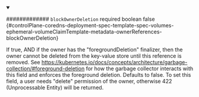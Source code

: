 
<details className="config-field" data-expandable="false" open>
<summary>

############# `blockOwnerDeletion` <span className="config-field-required" data-required="false">required</span> <span className="config-field-type">boolean</span> <span className="config-field-default">false</span> <span className="config-field-enum"></span> {#controlPlane-coredns-deployment-spec-template-spec-volumes-ephemeral-volumeClaimTemplate-metadata-ownerReferences-blockOwnerDeletion}

If true, AND if the owner has the "foregroundDeletion" finalizer, then
the owner cannot be deleted from the key-value store until this
reference is removed.
See https://kubernetes.io/docs/concepts/architecture/garbage-collection/#foreground-deletion
for how the garbage collector interacts with this field and enforces the foreground deletion.
Defaults to false.
To set this field, a user needs "delete" permission of the owner,
otherwise 422 (Unprocessable Entity) will be returned.

</summary>



</details>
